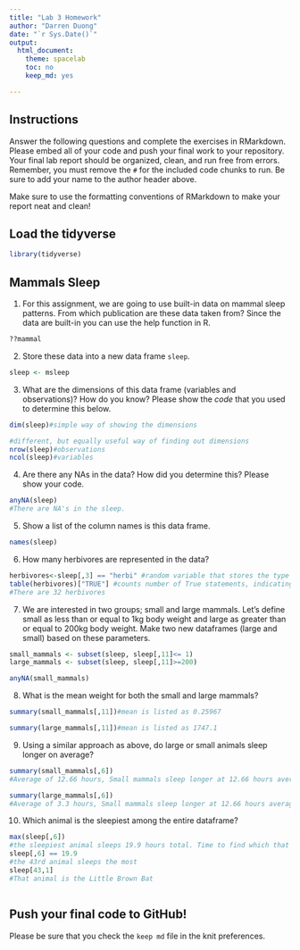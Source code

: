 ```yaml
---
title: "Lab 3 Homework"
author: "Darren Duong"
date: "`r Sys.Date()`"
output:
  html_document:
    theme: spacelab
    toc: no
    keep_md: yes

---
```


## Instructions
Answer the following questions and complete the exercises in RMarkdown. Please embed all of your code and push your final work to your repository. Your final lab report should be organized, clean, and run free from errors. Remember, you must remove the `#` for the included code chunks to run. Be sure to add your name to the author header above.  

Make sure to use the formatting conventions of RMarkdown to make your report neat and clean!  

## Load the tidyverse
```r
library(tidyverse)
```

## Mammals Sleep
1. For this assignment, we are going to use built-in data on mammal sleep patterns. From which publication are these data taken from? Since the data are built-in you can use the help function in R.
```r
??mammal
```

2. Store these data into a new data frame `sleep`.
```r
sleep <- msleep
```

3. What are the dimensions of this data frame (variables and observations)? How do you know? Please show the *code* that you used to determine this below.  
```r
dim(sleep)#simple way of showing the dimensions

#different, but equally useful way of finding out dimensions
nrow(sleep)#observations
ncol(sleep)#variables
```

4. Are there any NAs in the data? How did you determine this? Please show your code.  
```r
anyNA(sleep)
#There are NA's in the sleep.
```

5. Show a list of the column names is this data frame.
```r
names(sleep)
```

6. How many herbivores are represented in the data?  
```r
herbivores<-sleep[,3] == "herbi" #random variable that stores the type of vore as true, false, or NA based on whether it is a herbivore or not
table(herbivores)["TRUE"] #counts number of True statements, indicating number of herbivores
#There are 32 herbivores
```

7. We are interested in two groups; small and large mammals. Let's define small as less than or equal to 1kg body weight and large as greater than or equal to 200kg body weight. Make two new dataframes (large and small) based on these parameters.
```r
small_mammals <- subset(sleep, sleep[,11]<= 1)
large_mammals <- subset(sleep, sleep[,11]>=200)

anyNA(small_mammals)
```

8. What is the mean weight for both the small and large mammals?
```r
summary(small_mammals[,11])#mean is listed as 0.25967
```

```r
summary(large_mammals[,11])#mean is listed as 1747.1
```

9. Using a similar approach as above, do large or small animals sleep longer on average?  
```r
summary(small_mammals[,6])
#Average of 12.66 hours, Small mammals sleep longer at 12.66 hours average
```

```r
summary(large_mammals[,6])
#Average of 3.3 hours, Small mammals sleep longer at 12.66 hours average
```

10. Which animal is the sleepiest among the entire dataframe?
```r
max(sleep[,6])
#the sleepiest animal sleeps 19.9 hours total. Time to find which that is
sleep[,6] == 19.9
#the 43rd animal sleeps the most
sleep[43,1]
#That animal is the Little Brown Bat
```

```r

```

## Push your final code to GitHub!
Please be sure that you check the `keep md` file in the knit preferences.   